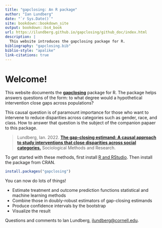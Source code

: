 ```yaml
---
title: "gapclosing: An R package"
author: "Ian Lundberg"
date: "`r Sys.Date()`"
site: bookdown::bookdown_site
output: bookdown::bs4_book
url: https://ilundberg.github.io/gapclosing/github_doc/index.html
description: |
  This website introduces the gapclosing package for R.
bibliography: "gapclosing.bib"
biblio-style: "apalike"
link-citations: true
---
```


# Welcome! {-}

This website documents the [**gapclosing**](https://cran.r-project.org/web/packages/gapclosing/) package for R. The package helps answers questions of the form: to what degree would a hypothetical intervention close gaps across populations?

This causal question is of paramount importance for those who want to intervene to reduce disparities across categories such as gender, race, and class. How to answer that question is the subject of the companion papaer to this package.

>Lundberg, Ian. 2022. [**The gap-closing estimand: A causal approach to study interventions that close disparities across social categories.**](https://doi.org/10.1177/00491241211055769) Sociological Methods and Research.

To get started with these methods, first install [R and RStudio](https://rstudio-education.github.io/hopr/starting.html). Then install the package from CRAN.

```r
install.packages("gapclosing")
```
  
You can now do lots of things!

* Estimate treatment and outcome prediction functions statistical and machine learning methods
* Combine those in doubly-robust estimators of gap-closing estimands
* Produce confidence intervals by the bootstrap
* Visualize the result

Questions and comments to Ian Lundberg, [ilundberg@cornell.edu](mailto:ilundberg@cornell.edu).